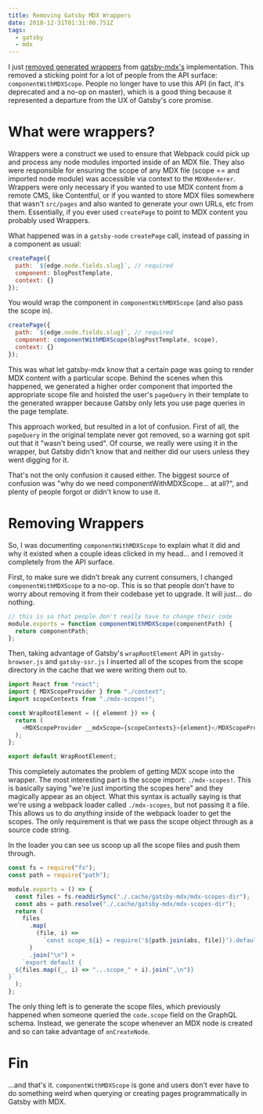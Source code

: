 ```yaml
---
title: Removing Gatsby MDX Wrappers
date: 2018-12-31T01:31:00.751Z
tags:
  - gatsby
  - mdx
---
```

I just [removed generated wrappers](https://github.com/ChristopherBiscardi/gatsby-mdx/pull/221) from [gatsby-mdx's](https://github.com/ChristopherBiscardi/gatsby-mdx) implementation. This removed a sticking point for a lot of people from the API surface: `componentWithMDXScope`. People no longer have to use this API (in fact, it's deprecated and a no-op on master), which is a good thing because it represented a departure from the UX of Gatsby's core promise.

# What were wrappers?

Wrappers were a construct we used to ensure that Webpack could pick up and process any node modules imported inside of an MDX file. They also were responsible for ensuring the scope of any MDX file (scope == and imported node module) was accessible via context to the `MDXRenderer`. Wrappers were only necessary if you wanted to use MDX content from a remote CMS, like Contentful, or if you wanted to store MDX files somewhere that wasn't `src/pages` and also wanted to generate your own URLs, etc from them. Essentially, if you ever used `createPage` to point to MDX content you probably used Wrappers.

What happened was in a `gatsby-node` `createPage` call, instead of passing in a component as usual:

```js
createPage({
  path: `${edge.node.fields.slug}`, // required
  component: blogPostTemplate,
  context: {}
});
```

You would wrap the component in `componentWithMDXScope` (and also pass the scope in).

```js
createPage({
  path: `${edge.node.fields.slug}`, // required
  component: componentWithMDXScope(blogPostTemplate, scope),
  context: {}
});
```

This was what let gatsby-mdx know that a certain page was going to render MDX content with a particular scope. Behind the scenes when this happened, we generated a higher order component that imported the appropriate scope file and hoisted the user's `pageQuery` in their template to the generated wrapper because Gatsby only lets you use page queries in the page template.

This approach worked, but resulted in a lot of confusion. First of all, the `pageQuery` in the original template never got removed, so a warning got spit out that it "wasn't being used". Of course, we really were using it in the wrapper, but Gatsby didn't know that and neither did our users unless they went digging for it.

That's not the only confusion it caused either. The biggest source of confusion was "why do we need componentWithMDXScope... at all?", and plenty of people forgot or didn't know to use it.

# Removing Wrappers

So, I was documenting `componentWithMDXScope` to explain what it did and why it existed when a couple ideas clicked in my head... and I removed it completely from the API surface.

First, to make sure we didn't break any current consumers, I changed `componentWithMDXScope` to a no-op. This is so that people don't have to worry about removing it from their codebase yet to upgrade. It will just... do nothing.

```js
// this is so that people don't really have to change their code
module.exports = function componentWithMDXScope(componentPath) {
  return componentPath;
};
```

Then, taking advantage of Gatsby's `wrapRootElement` API in `gatsby-browser.js` and `gatsby-ssr.js` I inserted all of the scopes from the scope directory in the cache that we were writing them out to.

```js
import React from "react";
import { MDXScopeProvider } from "./context";
import scopeContexts from "./mdx-scopes!";

const WrapRootElement = ({ element }) => {
  return (
    <MDXScopeProvider __mdxScope={scopeContexts}>{element}</MDXScopeProvider>
  );
};

export default WrapRootElement;
```

This completely automates the problem of getting MDX scope into the wrapper. The most interesting part is the scope import: `./mdx-scopes!`. This is basically saying "we're just importing the scopes here" and they magically appear as an object. What this syntax is actually saying is that we're using a webpack loader called `./mdx-scopes`, but not passing it a file. This allows us to do *anything* inside of the webpack loader to get the scopes. The only requirement is that we pass the scope object through as a source code string.

In the loader you can see us scoop up all the scope files and push them through.

```js
const fs = require("fs");
const path = require("path");

module.exports = () => {
  const files = fs.readdirSync("./.cache/gatsby-mdx/mdx-scopes-dir");
  const abs = path.resolve("./.cache/gatsby-mdx/mdx-scopes-dir");
  return (
    files
      .map(
        (file, i) =>
          `const scope_${i} = require('${path.join(abs, file)}').default;`
      )
      .join("\n") +
    `export default {
  ${files.map((_, i) => "...scope_" + i).join(",\n")}
}`
  );
};
```

The only thing left is to generate the scope files, which previously happened when someone queried the `code.scope` field on the GraphQL schema. Instead, we generate the scope whenever an MDX node is created and so can take advantage of `onCreateNode`.

# Fin

...and that's it. `componentWithMDXScope` is gone and users don't ever have to do something weird when querying or creating pages programmatically in Gatsby with MDX.
